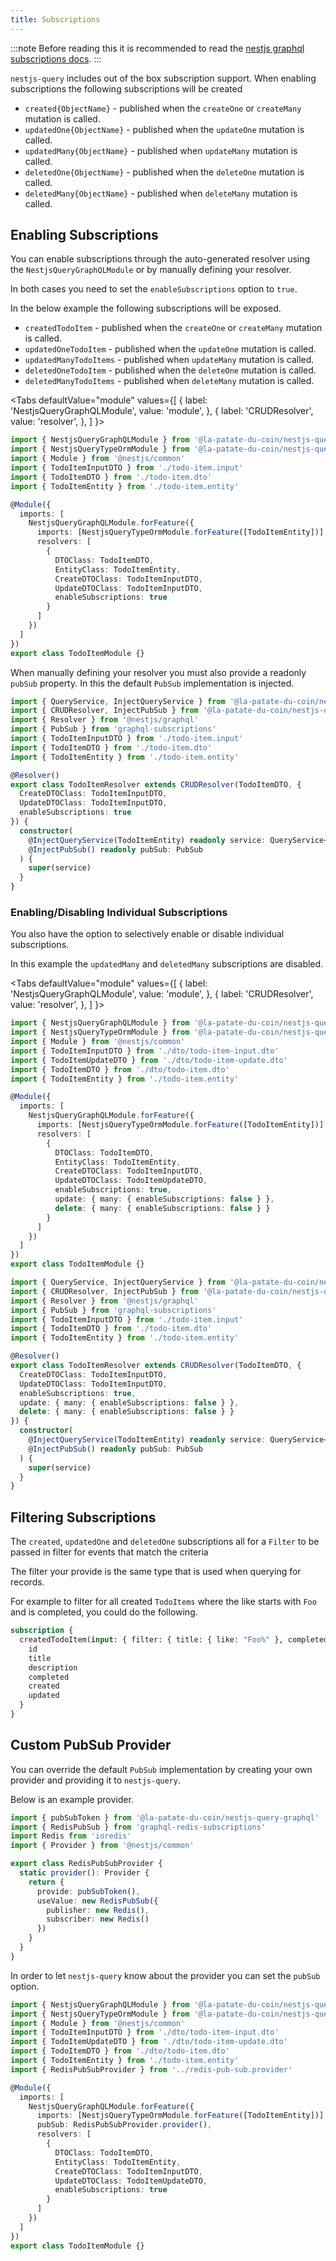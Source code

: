 ```yaml
---
title: Subscriptions
---
```



:::note
Before reading this it is recommended to read the [nestjs graphql subscriptions docs](https://docs.nestjs.com/graphql/subscriptions).
:::

`nestjs-query` includes out of the box subscription support. When enabling subscriptions the following subscriptions will be created

- `created{ObjectName}` - published when the `createOne` or `createMany` mutation is called.
- `updatedOne{ObjectName}` - published when the `updateOne` mutation is called.
- `updatedMany{ObjectName}` - published when `updateMany` mutation is called.
- `deletedOne{ObjectName}` - published when the `deleteOne` mutation is called.
- `deletedMany{ObjectName}` - published when `deleteMany` mutation is called.

## Enabling Subscriptions

You can enable subscriptions through the auto-generated resolver using the `NestjsQueryGraphQLModule` or by manually defining your resolver.

In both cases you need to set the `enableSubscriptions` option to `true`.

In the below example the following subscriptions will be exposed.

- `createdTodoItem` - published when the `createOne` or `createMany` mutation is called.
- `updatedOneTodoItem` - published when the `updateOne` mutation is called.
- `updatedManyTodoItems` - published when `updateMany` mutation is called.
- `deletedOneTodoItem` - published when the `deleteOne` mutation is called.
- `deletedManyTodoItems` - published when `deleteMany` mutation is called.

<Tabs
  defaultValue="module"
  values={[
    { label: 'NestjsQueryGraphQLModule', value: 'module', },
    { label: 'CRUDResolver', value: 'resolver', },
  ]
}>
<TabItem value="module">

```ts title="todo-item.module.ts" {17}
import { NestjsQueryGraphQLModule } from '@la-patate-du-coin/nestjs-query-graphql'
import { NestjsQueryTypeOrmModule } from '@la-patate-du-coin/nestjs-query-typeorm'
import { Module } from '@nestjs/common'
import { TodoItemInputDTO } from './todo-item.input'
import { TodoItemDTO } from './todo-item.dto'
import { TodoItemEntity } from './todo-item.entity'

@Module({
  imports: [
    NestjsQueryGraphQLModule.forFeature({
      imports: [NestjsQueryTypeOrmModule.forFeature([TodoItemEntity])],
      resolvers: [
        {
          DTOClass: TodoItemDTO,
          EntityClass: TodoItemEntity,
          CreateDTOClass: TodoItemInputDTO,
          UpdateDTOClass: TodoItemInputDTO,
          enableSubscriptions: true
        }
      ]
    })
  ]
})
export class TodoItemModule {}
```

</TabItem>
<TabItem value="resolver">

When manually defining your resolver you must also provide a readonly `pubSub` property. In this the default `PubSub` implementation is injected.

```ts title="todo-item.resolver.ts" {13,17}
import { QueryService, InjectQueryService } from '@la-patate-du-coin/nestjs-query-core'
import { CRUDResolver, InjectPubSub } from '@la-patate-du-coin/nestjs-query-graphql'
import { Resolver } from '@nestjs/graphql'
import { PubSub } from 'graphql-subscriptions'
import { TodoItemInputDTO } from './todo-item.input'
import { TodoItemDTO } from './todo-item.dto'
import { TodoItemEntity } from './todo-item.entity'

@Resolver()
export class TodoItemResolver extends CRUDResolver(TodoItemDTO, {
  CreateDTOClass: TodoItemInputDTO,
  UpdateDTOClass: TodoItemInputDTO,
  enableSubscriptions: true
}) {
  constructor(
    @InjectQueryService(TodoItemEntity) readonly service: QueryService<TodoItemEntity>,
    @InjectPubSub() readonly pubSub: PubSub
  ) {
    super(service)
  }
}
```

</TabItem>
</Tabs>

### Enabling/Disabling Individual Subscriptions

You also have the option to selectively enable or disable individual subscriptions.

In this example the `updatedMany` and `deletedMany` subscriptions are disabled.

<Tabs
  defaultValue="module"
  values={[
    { label: 'NestjsQueryGraphQLModule', value: 'module', },
    { label: 'CRUDResolver', value: 'resolver', },
  ]
}>
<TabItem value="module">

```ts title="todo-item.module.ts" {18-19}
import { NestjsQueryGraphQLModule } from '@la-patate-du-coin/nestjs-query-graphql'
import { NestjsQueryTypeOrmModule } from '@la-patate-du-coin/nestjs-query-typeorm'
import { Module } from '@nestjs/common'
import { TodoItemInputDTO } from './dto/todo-item-input.dto'
import { TodoItemUpdateDTO } from './dto/todo-item-update.dto'
import { TodoItemDTO } from './dto/todo-item.dto'
import { TodoItemEntity } from './todo-item.entity'

@Module({
  imports: [
    NestjsQueryGraphQLModule.forFeature({
      imports: [NestjsQueryTypeOrmModule.forFeature([TodoItemEntity])],
      resolvers: [
        {
          DTOClass: TodoItemDTO,
          EntityClass: TodoItemEntity,
          CreateDTOClass: TodoItemInputDTO,
          UpdateDTOClass: TodoItemUpdateDTO,
          enableSubscriptions: true,
          update: { many: { enableSubscriptions: false } },
          delete: { many: { enableSubscriptions: false } }
        }
      ]
    })
  ]
})
export class TodoItemModule {}
```

</TabItem>
<TabItem value="resolver">

```ts title="todo-item.resolver.ts" {14-15}
import { QueryService, InjectQueryService } from '@la-patate-du-coin/nestjs-query-core'
import { CRUDResolver, InjectPubSub } from '@la-patate-du-coin/nestjs-query-graphql'
import { Resolver } from '@nestjs/graphql'
import { PubSub } from 'graphql-subscriptions'
import { TodoItemInputDTO } from './todo-item.input'
import { TodoItemDTO } from './todo-item.dto'
import { TodoItemEntity } from './todo-item.entity'

@Resolver()
export class TodoItemResolver extends CRUDResolver(TodoItemDTO, {
  CreateDTOClass: TodoItemInputDTO,
  UpdateDTOClass: TodoItemInputDTO,
  enableSubscriptions: true,
  update: { many: { enableSubscriptions: false } },
  delete: { many: { enableSubscriptions: false } }
}) {
  constructor(
    @InjectQueryService(TodoItemEntity) readonly service: QueryService<TodoItemEntity>,
    @InjectPubSub() readonly pubSub: PubSub
  ) {
    super(service)
  }
}
```

</TabItem>
</Tabs>

## Filtering Subscriptions

The `created`, `updatedOne` and `deletedOne` subscriptions all for a `Filter` to be passed in filter for events that match the criteria

The filter your provide is the same type that is used when querying for records.

For example to filter for all created `TodoItems` where the like starts with `Foo` and is completed, you could do the following.

```graphql
subscription {
  createdTodoItem(input: { filter: { title: { like: "Foo%" }, completed: { is: true } } }) {
    id
    title
    description
    completed
    created
    updated
  }
}
```

## Custom PubSub Provider

You can override the default `PubSub` implementation by creating your own provider and providing it to `nestjs-query`.

Below is an example provider.

```ts title="redis-pub-sub.provider.ts"
import { pubSubToken } from '@la-patate-du-coin/nestjs-query-graphql'
import { RedisPubSub } from 'graphql-redis-subscriptions'
import Redis from 'ioredis'
import { Provider } from '@nestjs/common'

export class RedisPubSubProvider {
  static provider(): Provider {
    return {
      provide: pubSubToken(),
      useValue: new RedisPubSub({
        publisher: new Redis(),
        subscriber: new Redis()
      })
    }
  }
}
```

In order to let `nestjs-query` know about the provider you can set the `pubSub` option.

```ts title="todo-item/todo-item.module.ts" {14}
import { NestjsQueryGraphQLModule } from '@la-patate-du-coin/nestjs-query-graphql'
import { NestjsQueryTypeOrmModule } from '@la-patate-du-coin/nestjs-query-typeorm'
import { Module } from '@nestjs/common'
import { TodoItemInputDTO } from './dto/todo-item-input.dto'
import { TodoItemUpdateDTO } from './dto/todo-item-update.dto'
import { TodoItemDTO } from './dto/todo-item.dto'
import { TodoItemEntity } from './todo-item.entity'
import { RedisPubSubProvider } from '../redis-pub-sub.provider'

@Module({
  imports: [
    NestjsQueryGraphQLModule.forFeature({
      imports: [NestjsQueryTypeOrmModule.forFeature([TodoItemEntity])],
      pubSub: RedisPubSubProvider.provider(),
      resolvers: [
        {
          DTOClass: TodoItemDTO,
          EntityClass: TodoItemEntity,
          CreateDTOClass: TodoItemInputDTO,
          UpdateDTOClass: TodoItemUpdateDTO,
          enableSubscriptions: true
        }
      ]
    })
  ]
})
export class TodoItemModule {}
```
